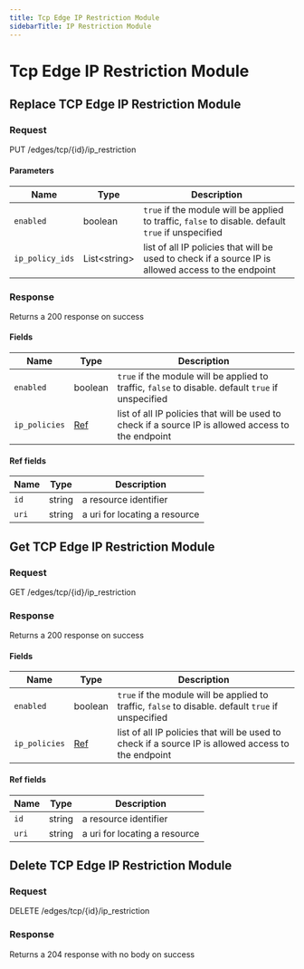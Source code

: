 ```yaml
---
title: Tcp Edge IP Restriction Module
sidebarTitle: IP Restriction Module
---
```



# Tcp Edge IP Restriction Module

## Replace TCP Edge IP Restriction Module

### Request

PUT /edges/tcp/\{id\}/ip_restriction

<TCPEdgeIPRestrictionModuleReplaceRequest />

#### Parameters

| Name            | Type               | Description                                                                                         |
| --------------- | ------------------ | --------------------------------------------------------------------------------------------------- |
| `enabled`       | boolean            | `true` if the module will be applied to traffic, `false` to disable. default `true` if unspecified  |
| `ip_policy_ids` | List&lt;string&gt; | list of all IP policies that will be used to check if a source IP is allowed access to the endpoint |

### Response

Returns a 200 response on success

<TCPEdgeIPRestrictionModuleReplaceResponse />

#### Fields

| Name          | Type               | Description                                                                                         |
| ------------- | ------------------ | --------------------------------------------------------------------------------------------------- |
| `enabled`     | boolean            | `true` if the module will be applied to traffic, `false` to disable. default `true` if unspecified  |
| `ip_policies` | [Ref](#ref-fields) | list of all IP policies that will be used to check if a source IP is allowed access to the endpoint |

#### Ref fields

| Name  | Type   | Description                   |
| ----- | ------ | ----------------------------- |
| `id`  | string | a resource identifier         |
| `uri` | string | a uri for locating a resource |

## Get TCP Edge IP Restriction Module

### Request

GET /edges/tcp/\{id\}/ip_restriction

<TCPEdgeIPRestrictionModuleGetRequest />

### Response

Returns a 200 response on success

<TCPEdgeIPRestrictionModuleGetResponse />

#### Fields

| Name          | Type               | Description                                                                                         |
| ------------- | ------------------ | --------------------------------------------------------------------------------------------------- |
| `enabled`     | boolean            | `true` if the module will be applied to traffic, `false` to disable. default `true` if unspecified  |
| `ip_policies` | [Ref](#ref-fields) | list of all IP policies that will be used to check if a source IP is allowed access to the endpoint |

#### Ref fields

| Name  | Type   | Description                   |
| ----- | ------ | ----------------------------- |
| `id`  | string | a resource identifier         |
| `uri` | string | a uri for locating a resource |

## Delete TCP Edge IP Restriction Module

### Request

DELETE /edges/tcp/\{id\}/ip_restriction

<TCPEdgeIPRestrictionModuleDeleteRequest />

### Response

Returns a 204 response with no body on success
